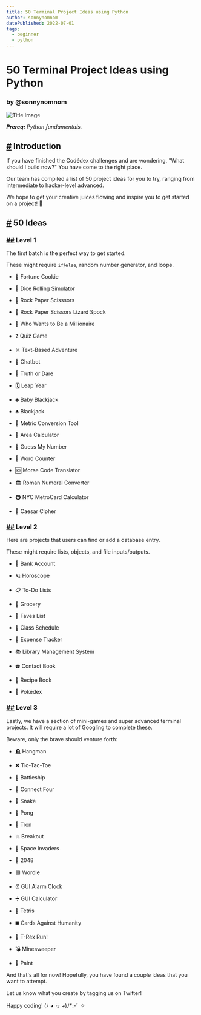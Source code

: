 ```yaml
---
title: 50 Terminal Project Ideas using Python
author: sonnynomnom
datePublished: 2022-07-01
tags:
  - beginner
  - python
---
```


# 50 Terminal Project Ideas using Python

### by @sonnynomnom

![Title Image](https://raw.githubusercontent.com/codedex-io/projects/main/projects/50-terminal-project-ideas-using-python/header.png)

_**Prereq:** Python fundamentals._

## [#](#-introduction) Introduction

If you have finished the Codédex challenges and are wondering, "What should I build now?" You have come to the right place.

Our team has compiled a list of 50 project ideas for you to try, ranging from intermediate to hacker-level advanced.

We hope to get your creative juices flowing and inspire you to get started on a project! 🐍

## [#](#-50-ideas) 50 Ideas

### [##](##-level-1) Level 1

The first batch is the perfect way to get started.

These might require `if`/`else`, random number generator, and loops.

- 🥠 Fortune Cookie

- 🎲 Dice Rolling Simulator

- 🫱 Rock Paper Scisssors

- 🫱 Rock Paper Scissors Lizard Spock

- 🤑 Who Wants to Be a Millionaire

- ❓ Quiz Game

- ⚔️ Text-Based Adventure

- 🤖 Chatbot

- 🙈 Truth or Dare

- 🗓 Leap Year

- ♣️ Baby Blackjack

- ♣️ Blackjack

- 📏 Metric Conversion Tool

- 📐 Area Calculator

- 🔢 Guess My Number

- 🔡 Word Counter

- 🆘 Morse Code Translator

- 🏛 Roman Numeral Converter

- 🚇 NYC MetroCard Calculator

- 🔐 Caesar Cipher

### [##](##-level-2) Level 2

Here are projects that users can find or add a database entry.

These might require lists, objects, and file inputs/outputs.

- 🏦 Bank Account

- 🪐 Horoscope

- 📋 To-Do Lists

- 🛒 Grocery

- 💖 Faves List

- 📝 Class Schedule

- 💸 Expense Tracker

- 📚 Library Management System

- ☎️ Contact Book

- 🍲 Recipe Book

- 🔎 Pokédex

### [##](##-level-3) Level 3

Lastly, we have a section of mini-games and super advanced terminal projects. It will require a lot of Googling to complete these.

Beware, only the brave should venture forth:

- 🪦 Hangman

- ❌ Tic-Tac-Toe

- 🚢 Battleship

- 🔴 Connect Four

- 🐍 Snake

- 🏓 Pong

- 💨 Tron

- 💥 Breakout

- 👾 Space Invaders

- 🧠 2048

- 🟩 Wordle

- ⏰ GUI Alarm Clock

- ➗ GUI Calculator

- 🧱 Tetris

- ◼️ Cards Against Humanity

- 🦖 T-Rex Run!

- 💣 Minesweeper

- 🎨 Paint

And that's all for now! Hopefully, you have found a couple ideas that you want to attempt.

Let us know what you create by tagging us on Twitter!

Happy coding! (ﾉ ◕ ヮ ◕)ﾉ\*:･ﾟ ✧
